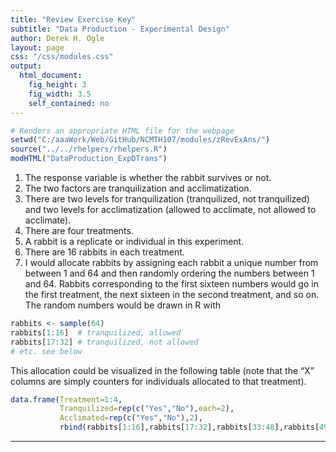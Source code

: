 ```yaml
---
title: "Review Exercise Key"
subtitle: "Data Production - Experimental Design"
author: Derek H. Ogle
layout: page
css: "/css/modules.css"
output:
  html_document:
    fig_height: 3
    fig_width: 3.5
    self_contained: no
---
```


```r
# Renders an appropriate HTML file for the webpage
setwd("C:/aaaWork/Web/GitHub/NCMTH107/modules/zRevExAns/")
source("../../rhelpers/rhelpers.R")
modHTML("DataProduction_ExpDTrans")
```

1. The response variable is whether the rabbit survives or not.
1. The two factors are tranquilization and acclimatization.
1. There are two levels for tranquilization (tranquilized, not tranquilized) and two levels for acclimatization (allowed to acclimate, not allowed to acclimate).
1. There are four treatments.
1. A rabbit is a replicate or individual in this experiment.
1. There are 16 rabbits in each treatment.
1. I would allocate rabbits by assigning each rabbit a unique number from between 1 and 64 and then randomly ordering the numbers between 1 and 64. Rabbits corresponding to the first sixteen numbers would go in the first treatment, the next sixteen in the second treatment, and so on. The random numbers would be drawn in R with
```r
rabbits <- sample(64)
rabbits[1:16]  # tranquilized, allowed
rabbits[17:32] # tranquilized, not allowed
# etc. see below
```

This allocation could be visualized in the following table (note that the "X" columns are simply counters for individuals allocated to that treatment).
```r
data.frame(Treatment=1:4,
           Tranquilized=rep(c("Yes","No"),each=2),
           Acclimated=rep(c("Yes","No"),2),
           rbind(rabbits[1:16],rabbits[17:32],rabbits[33:48],rabbits[49:64]))
```

----
